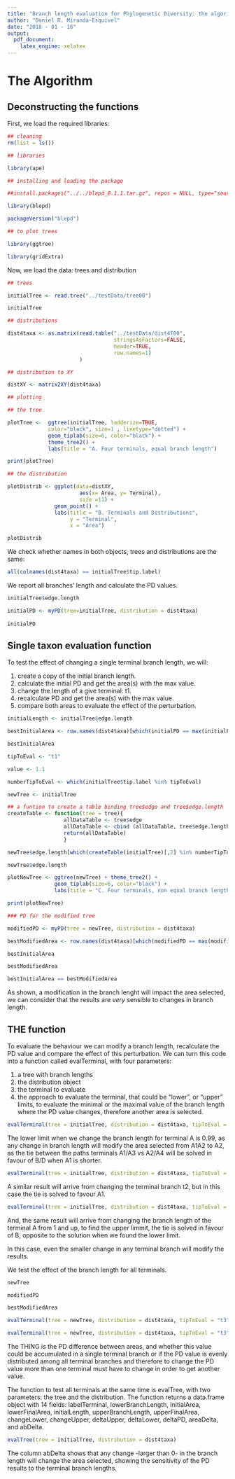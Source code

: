 ```yaml
---
title: "Branch length evaluation for Phylogenetic Diversity: the algorithm"
author: "Daniel R. Miranda-Esquivel"
date: "2018 - 01 - 16"
output: 
  pdf_document: 
    latex_engine: xelatex
---
```


# The Algorithm

##  Deconstructing the functions

First, we load the required libraries:

```r

## cleaning
rm(list = ls())

## libraries

library(ape)

## installing and loading the package

##install.packages("../../blepd_0.1.1.tar.gz", repos = NULL, type="source")

library(blepd)

packageVersion("blepd")

## to plot trees 

library(ggtree)

library(gridExtra)

```

Now, we load the data: trees and distribution

```r

## trees

initialTree <- read.tree("../testData/tree00")

initialTree

## distributions

dist4taxa <- as.matrix(read.table("../testData/dist4T00",
                                  stringsAsFactors=FALSE,
                                  header=TRUE,
                                  row.names=1)
                       )

## distribution to XY

distXY <- matrix2XY(dist4taxa)

## plotting

## the tree

plotTree <-  ggtree(initialTree, ladderize=TRUE,
             color="black", size=1 , linetype="dotted") +  
             geom_tiplab(size=6, color="black") +
             theme_tree2() +  
             labs(title = "A. Four terminals, equal branch length")

print(plotTree)

## the distribution

plotDistrib <- ggplot(data=distXY, 
                       aes(x= Area, y= Terminal), 
                       size =11) +
               geom_point() +
               labs(title = "B. Terminals and Distributions",
                    y = "Terminal",
                    x = "Area")

plotDistrib

```

We check whether names in both objects, trees and distributions are the same:

```r

all(colnames(dist4taxa) == initialTree$tip.label)

```

We report all branches' length and calculate the PD values. 

```r

initialTree$edge.length

initialPD <- myPD(tree=initialTree, distribution = dist4taxa)
                                                                                                                        
initialPD

```

## Single taxon evaluation function

To test the effect of changing a single terminal branch length, we will:

1. create a copy of the initial branch length.
2. calculate the initial PD and get the area(s) with the max value.
2. change the length of a give terminal: t1.
2. recalculate PD and get the area(s) with the max value.
3. compare both areas to evaluate the effect of the perturbation.

```r

initialLength <- initialTree$edge.length

bestInitialArea <- row.names(dist4taxa)[which(initialPD == max(initialPD))]

bestInitialArea

tipToEval <- "t1"

value <- 1.1

numberTipToEval <- which(initialTree$tip.label %in% tipToEval) 

newTree <- initialTree

## a funtion to create a table binding tree$edge and tree$edge.length
createTable <- function(tree = tree){
                  allDataTable <- tree$edge
                  allDataTable <- cbind (allDataTable, tree$edge.length)
                  return(allDataTable)
                  }

newTree$edge.length[which(createTable(initialTree)[,2] %in% numberTipToEval)] <- value

newTree$edge.length

plotNewTree <- ggtree(newTree) + theme_tree2() +  
               geom_tiplab(size=6, color="black") +
               labs(title = "C. Four terminals, non equal branch length")

print(plotNewTree)

### PD for the modified tree

modifiedPD <- myPD(tree = newTree, distribution = dist4taxa)

bestModifiedArea <- row.names(dist4taxa)[which(modifiedPD == max(modifiedPD))]

bestInitialArea

bestModifiedArea

bestInitialArea == bestModifiedArea

```

As shown, a modification in the branch lenght will impact the area selected, 
we can consider that the results are *very* sensible to changes in branch length.

## THE function

To evaluate the behaviour we can modify a branch length, recalculate the 
PD value and compare the effect of this perturbation. We can turn this code 
into a function called evalTerminal, with four parameters:

1. a tree with branch lengths
2. the distribution object
3. the terminal to evaluate
4. the approach to evaluate the terminal, that could be "lower",  or "upper"  limits, to evaluate the minimal or the maximal value of the branch length where the PD value changes, therefore another area is selected.  

```r

evalTerminal(tree = initialTree, distribution = dist4taxa, tipToEval = "t1", approach = "lower" )

```

The lower limit when we change the branch length for terminal A is 0.99, 
as any change in branch length will modify the area selected from A1A2 to A2, 
as the tie between the paths terminals A1/A3 vs A2/A4 will be solved
in favour of B/D when A1 is shorter.

```r

evalTerminal(tree = initialTree, distribution = dist4taxa, tipToEval = "t2", approach = "lower" )

```

A similar result will arrive from changing the terminal branch t2, but in 
this case the tie is solved to favour  A1.

```r

evalTerminal(tree = initialTree, distribution = dist4taxa, tipToEval = "t1", approach = "upper" )

```

And, the same result will arrive from changing the branch length of the 
terminal A from 1 and up, to find the upper limmit, the tie is solved in 
favour of B, opposite to the solution when we found the lower limit. 

In this case, even the smaller change in any terminal branch will modify the results.

We test the effect of the branch length for all terminals.

```r

newTree 

modifiedPD 

bestModifiedArea

evalTerminal(tree = newTree, distribution = dist4taxa, tipToEval = "t3", approach = "upper" )

evalTerminal(tree = newTree, distribution = dist4taxa, tipToEval = "t3", approach = "lower" )

```

The THING is the PD difference between areas, and whether this value could be 
accumulated in a single terminal branch or if the PD value is evenly distributed 
among all terminal branches and therefore to change the PD value more than one 
terminal must have to change in order to get another value.

The function to test all terminals at the same time is evalTree, with two parameters: the tree and the distribution. The function returns a data.frame object with 14 fields: labelTerminal, lowerBranchLength, InitialArea, lowerFinalArea, initialLength, upperBranchLength, upperFinalArea, changeLower, changeUpper, deltaUpper, deltaLower, deltaPD, areaDelta, and abDelta.


```r

evalTree(tree = initialTree, distribution = dist4taxa)

```


The column abDelta shows that any change  -larger than 0- in the branch length will change the area selected, showing the sensitivity of the PD results to the terminal branch lengths. 
